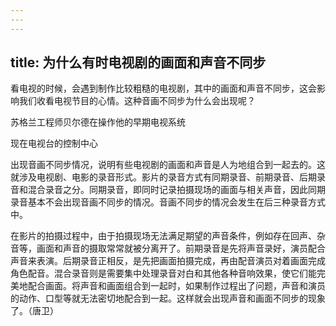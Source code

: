 ```yaml
---
---
---
```

title: 为什么有时电视剧的画面和声音不同步
---




看电视的时候，会遇到制作比较粗糙的电视剧，其中的画面和声音不同步，这会影响我们收看电视节目的心情。这种音画不同步为什么会出现呢？

苏格兰工程师贝尔德在操作他的早期电视系统



现在电视台的控制中心



出现音画不同步情况，说明有些电视剧的画面和声音是人为地组合到一起去的。这就涉及电视剧、电影的录音形式。影片的录音方式有同期录音、前期录音、后期录音和混合录音之分。同期录音，即同时记录拍摄现场的画面与相关声音，因此同期录音基本不会出现音画不同步的情况。音画不同步的情况会发生在后三种录音方式中。

在影片的拍摄过程中，由于拍摄现场无法满足期望的声音条件，例如存在回声、杂音等，画面和声音的摄取常常就被分离开了。前期录音是先将声音录好，演员配合声音来表演。后期录音正相反，是先把画面拍摄完成，再由配音演员对着画面完成角色配音。混合录音则是需要集中处理录音对白和其他各种音响效果，使它们能完美地配合画面。将声音和画面组合到一起时，如果制作过程出了问题，声音和演员的动作、口型等就无法密切地配合到一起。这样就会出现声音和画面不同步的现象了。（唐卫）